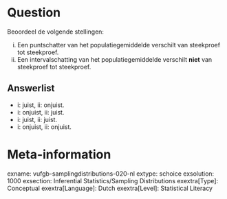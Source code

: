 Question
========
Beoordeel de volgende stellingen:

i. Een puntschatter van het populatiegemiddelde verschilt van steekproef tot steekproef. 
ii. Een intervalschatting van het populatiegemiddelde verschilt **niet** van steekproef tot steekproef.

Answerlist
----------
* i: juist, ii: onjuist.
* i: onjuist, ii: juist. 
* i: juist, ii: juist.
* i: onjuist, ii: onjuist.

Meta-information
================
exname: vufgb-samplingdistributions-020-nl
extype: schoice
exsolution: 1000
exsection: Inferential Statistics/Sampling Distributions
exextra[Type]: Conceptual
exextra[Language]: Dutch
exextra[Level]: Statistical Literacy